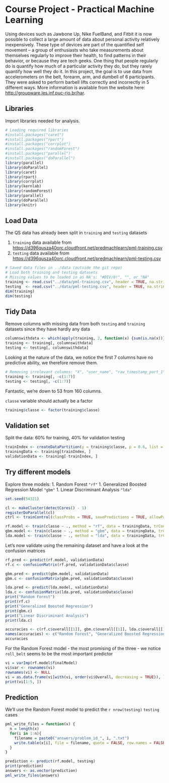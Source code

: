 Course Project - Practical Machine Learning
===========================================

Using devices such as Jawbone Up, Nike FuelBand, and Fitbit it is now possible to collect a large amount of data about personal activity relatively inexpensively. These type of devices are part of the quantified self movement – a group of enthusiasts who take measurements about themselves regularly to improve their health, to find patterns in their behavior, or because they are tech geeks. One thing that people regularly do is quantify how much of a particular activity they do, but they rarely quantify how well they do it. In this project, the goal is  to use data from accelerometers on the belt, forearm, arm, and dumbell of 6 participants. They were asked to perform barbell lifts correctly and incorrectly in 5 different ways. More information is available from the website here:  [http://groupware.les.inf.puc-rio.br/har](http://groupware.les.inf.puc-rio.br/har).

Libraries
---------

Import libraries needed for analysis.

```r
# Loading required libraries
#install.packages("caret")
#install.packages("rpart")
#install.packages("corrplot")
#install.packages("randomForest")
#install.packages("parallel")
#install.packages("doParallel")
library(parallel)
library(doParallel)
library(caret)
library(rpart)
library(corrplot)
library(kernlab)
library(randomForest)
library(parallel)
library(doParallel)
library(knitr)
```

Load Data
---------

The QS data has already been split in `training` and `testing` datasets

1. `training` data available from [https://d396qusza40orc.cloudfront.net/predmachlearn/pml-training.csv](https://d396qusza40orc.cloudfront.net/predmachlearn/pml-training.csv)
1. `testing` data available from [https://d396qusza40orc.cloudfront.net/predmachlearn/pml-testing.csv](https://d396qusza40orc.cloudfront.net/predmachlearn/pml-testing.csv)

```r
# Saved data files in ../data (outside the git repo)
# Load both training and testing datasets
# Missing values to be loaded in as NA's: "#DIV/0!", "", or "NA"
training <- read.csv("../data/pml-training.csv", header = TRUE, na.strings = c("NA", "#DIV/0!", ""))
testing  <- read.csv("../data/pml-testing.csv", header = TRUE, na.strings = c("NA", "#DIV/0!", ""))
dim(training)
dim(testing)
```

Tidy Data
---------

Remove columns with missing data from both `testing` and `training` datasets since they have hardly any data
```r
columnswithdata <- which(apply(training, 2, function(x) {sum(is.na(x))}) == 0)
training <- training[, columnswithdata]
testing <- testing[, columnswithdata]
```

Looking at the nature of the data, we notice the first 7 columns have no predictive ability, we therefore remove them.
```r
# Removing irrelevant columns: "X", "user_name", "raw_timestamp_part_1", "raw_timestamp_part_2", "cvtd_timestamp", "new_window", and "num_window"
training <- training[, -c(1:7)]
testing <- testing[, -c(1:7)]
```
Fantastic, we're down to 53 from 160 columns.

`classe` variable should actually be a factor
```r
training$classe <- factor(training$classe)
```

Validation set
-------------------------------
Split the data: 60% for training, 40% for validation testing

```r
trainIndex <- createDataPartition(y = training$classe, p = 0.6, list = FALSE)
trainingData <- training[trainIndex, ]
validationData <- training[-trainIndex, ]
```

Try different models
-------------------------------
Explore three models:
1. Random Forest `"rf"`
1. Generalized Boosted Regression Model `"gbm"`
1. Linear Discriminant Analysis `"lda"`

```r
set.seed(54321)

cl <- makeCluster(detectCores() - 1)
registerDoParallel(cl)
ctrl <- trainControl(classProbs = TRUE, savePredictions = TRUE, allowParallel = TRUE, number = 3)

rf.model <- train(classe ~ ., method = "rf", data = trainingData, trControl = ctrl)
gbm.model <- train(classe ~ ., method = "gbm", data = trainingData, trControl = ctrl)
lda.model <- train(classe ~ ., method = "lda", data = trainingData, trControl = ctrl) 
```

Let's now validate using the remaining dataset and have a look at the confusion matrices

```r
rf.pred <- predict(rf.model, validationData)
rf.c <- confusionMatrix(rf.pred, validationData$classe)

gbm.pred <- predict(gbm.model, validationData)
gbm.c <- confusionMatrix(gbm.pred, validationData$classe)

lda.pred <- predict(lda.model, validationData)
lda.c <- confusionMatrix(lda.pred, validationData$classe)
print("Random Forest")
print(rf.c)
print("Generalized Boosted Regression")
print(gbm.c)
print("Linear Discriminant Analysis")
print(lda.c)

accuracies <- c(rf.c$overall[[1]], gbm.c$overall[[1]], lda.c$overall[[1]])
names(accuracies) <- c("Random Forest", "Generalized Boosted Regression", "Linear Discriminant Analysis")
accuracies
```

For the Random Forest model - the most promising of the three - we notice `roll_belt` seems to be the most important predictor

```r
vi = varImp(rf.model$finalModel)
vi$var <- rownames(vi)
rownames(vi) <- NULL
vi = as.data.frame(vi[with(vi, order(vi$Overall, decreasing = TRUE)), ])
print(vi[1:5, ])
```

Prediction
----------

We'll use the Random Forest model to predict the `r nrow(testing)` `testing` cases
```r
pml_write_files = function(x) {
  n = length(x)
  for(i in 1:n){
    filename = paste0("answers/problem_id_", i, ".txt")
    write.table(x[i], file = filename, quote = FALSE, row.names = FALSE, col.names = FALSE)
  }
}
```

```r
prediction <- predict(rf.model, testing)
print(prediction)
answers <- as.vector(prediction)
pml_write_files(answers)
```
